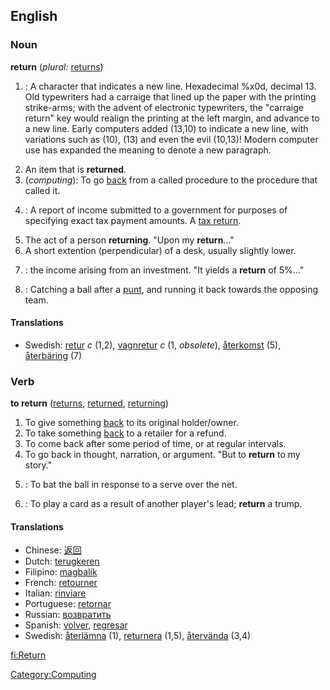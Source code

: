 ==English==

===Noun===
'''return'''  (''plural:'' [[returns]])
#{{cattag|Computing}}: A character that indicates a new line.  Hexadecimal %x0d, decimal 13.  <!--Move to etymology?-->Old typewriters had a carraige that lined up the paper with the printing strike-arms; with the advent of electronic typewriters, the "carraige return" key would realign the printing at the left margin, and advance to a new line.  Early computers added <CR><LF> (13,10) to indicate a new line, with variations such as <LF> (10), <CR> (13) and even the evil <LF><CR> (10,13)!  Modern computer use has expanded the meaning to denote a new paragraph. 
#An item that is '''returned'''.
#(''computing''): To go [[back]] from a called procedure to the procedure that called it. <!---''The act of'' going back?--->
#{{cattag2|Taxation|Finance}}: A report of income submitted to a government for purposes of specifying exact tax payment amounts.  A [[tax return]].
#The act of a person '''returning'''.  "Upon my '''return'''..."
#A short extention (perpendicular) of a desk, usually slightly lower.
#{{cattag|Finance}}: the income arising from an investment.  "It yields a '''return''' of 5%..."
#{{cattag|Football (American)}}: Catching a ball after a [[punt]], and running it back towards the opposing team.
<!---''The act of'' catching?--->

====Translations====
*Swedish: [[retur]] ''c'' (1,2), [[vagnretur]] ''c'' (1, ''obsolete''), [[återkomst]] (5), [[återbäring]] (7)


===Verb===
'''to return'''   ([[returns]], [[returned]], [[returning]])
#To give something [[back]] to its original holder/owner.
#To take something [[back]] to a retailer for a refund.
#To come back after some period of time, or at regular intervals.
#To go back in thought, narration, or argument. "But to '''return''' to my story."
#{{cattag|Tennis}}: To bat the ball in response to a serve over the net.
#{{cattag|Card games}}: To play a card as a result of another player's lead; '''return''' a trump.

====Translations====
*Chinese: [[返回]]
*Dutch: [[terugkeren]]
*Filipino: [[magbalík]]
*French: [[retourner]]
*Italian: [[rinviare]]
*Portuguese: [[retornar]]
*Russian: [[возвратить]]
*Spanish: [[volver]], [[regresar]]
*Swedish: [[återlämna]] (1), [[returnera]] (1,5), [[återvända]] (3,4)

[[Category:Computing]]

[[fi:Return]]